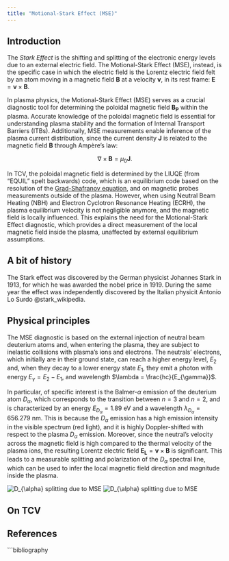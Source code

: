 ```yaml
---
title: "Motional-Stark Effect (MSE)"
---
```



## Introduction

The *Stark Effect* is the shifting and splitting of the electronic energy levels due to an external electric field. The Motional-Stark Effect (MSE), instead, is the specific case in which the electric field is the Lorentz electric field felt by an atom moving in a magnetic field $\mathbf{B}$ at a velocity $\mathbf{v}$, in its rest frame: $\mathbf{E} = \mathbf{v} \times \mathbf{B}$.

In plasma physics, the Motional-Stark Effect (MSE) serves as a crucial diagnostic tool for determining the poloidal magnetic field $\mathbf{B_P}$ within the plasma. Accurate knowledge of the poloidal magnetic field is essential for understanding plasma stability and the formation of Internal Transport Barriers (ITBs). Additionally, MSE measurements enable inference of the plasma current distribution, since the current density $\mathbf{J}$ is related to the magnetic field $\mathbf{B}$ through Ampère's law:

$$
\nabla \times \mathbf{B} = \mu_0 \mathbf{J}.
$$

In TCV, the poloidal magnetic field is determined by the LIUQE (from "EQUIL" spelt backwards) code, which is an equilibrium code based on the resolution of the [Grad-Shafranov equation](../Grad_Shafranov.qmd), and on magnetic probes measurements outside of the plasma. However, when using Neutral Beam Heating (NBH) and Electron Cyclotron Resonance Heating (ECRH), the plasma equilibrium velocity is not negligible anymore, and the magnetic field is locally influenced. This explains the need for the Motional-Stark Effect diagnostic, which provides a direct measurement of the local magnetic field inside the plasma, unaffected by external equilibrium assumptions.

## A bit of history

The Stark effect was discovered by the German physicist Johannes Stark in 1913, for which he was awarded the nobel price in 1919. During the same year the effect was independently discovered by the Italian physicit Antonio Lo Surdo @stark_wikipedia.

## Physical principles

The MSE diagnostic is based on the external injection of neutral beam deuterium atoms and, when entering the plasma, they are subject to inelastic collisions with plasma's ions and electrons. The neutrals' electrons, which initially are in their ground state, can reach a higher energy level, $E_{2}$ and, when they decay to a lower energy state $E_{1}$, they emit a photon with energy $E_{\gamma} = E_2 - E_1$, and wavelength $\lambda = \frac{hc}{E_{\gamma}}$. 

In particular, of specific interest is the Balmer-$\alpha$ emission of the deuterium atom $D_{\alpha}$, which corresponds to the transition between $n=3$ and $n=2$, and is characterized by an energy $E_{D_{\alpha}} = 1.89$ eV and a wavelength $\lambda_{D_{\alpha}} = 656.279$ nm. This is because the $D_{\alpha}$ emission has a high emission intensity in the visible spectrum (red light), and it is highly Doppler-shifted with respect to the plasma $D_{\alpha}$ emission. Moreover, since the neutral's velocity across the magnetic field is high compared to the thermal velocity of the plasma ions, the resulting Lorentz electric field $\mathbf{E_L} = \mathbf{v} \times \mathbf{B}$ is significant. This leads to a measurable splitting and polarization of the $D_{\alpha}$ spectral line, which can be used to infer the local magnetic field direction and magnitude inside the plasma.

![$D_{\alpha}$ splitting due to MSE](Figures/D_alpha_splitting1.png)
![$D_{\alpha}$ splitting due to MSE](Figures/D_alpha_splitting2.png)

## On TCV


## References

```bibliography